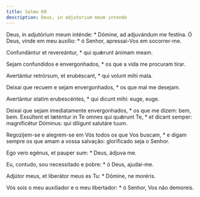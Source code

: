 ```yaml
---
title: Salmo 69
description: Deus, in adjutorium meum intende
---
```


<div class="side-by-side not-content">

Deus, in adjutórium meum inténde: * Dómine, ad adjuvándum me festína.
  Ó Deus, vinde em meu auxílio: * ó Senhor, apressai-Vos em socorrer-me.

Confundántur et revereántur, * qui quǽrunt ánimam meam.

Sejam confundidos e envergonhados, * os que a vida me procuram tirar.

Avertántur retrórsum, et erubéscant, * qui volunt mihi mala.

Deixai que recuem e sejam envergonhados, * os que mal me desejam.

Avertántur statim erubescéntes, * qui dicunt mihi: euge, euge.

Deixai que sejam imediatamente envergonhados, * os que me dizem: bem, bem.
  Exsúltent et læténtur in Te omnes qui quǽrunt Te, * et dicant semper:
    magnificétur Dóminus: qui díligunt salutáre tuum.

Regozijem-se e alegrem-se em Vós todos os que Vos buscam, * e digam sempre
    os que amam a vossa salvação: glorificado seja o Senhor.

Ego vero egénus, et pauper sum: * Deus, ádjuva me.

Eu, contudo, sou necessitado e pobre: * ó Deus, ajudai-me.

Adjútor meus, et liberátor meus es Tu: * Dómine, ne moréris.

Vós sois o meu auxiliador e o meu libertador: * ó Senhor, Vos não demoreis.

</div>
